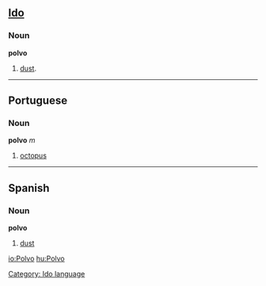 ==[[Ido]]==
===Noun===
'''polvo'''

# [[dust]].

----

==Portuguese==
===Noun===
'''polvo''' ''m''

# [[octopus]]

----

==Spanish==
===Noun===
'''polvo'''

# [[dust]]

[[Category: Ido language]]

[[io:Polvo]]
[[hu:Polvo]]